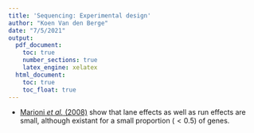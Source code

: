 ```yaml
---
title: 'Sequencing: Experimental design'
author: "Koen Van den Berge"
date: "7/5/2021"
output: 
  pdf_document:
    toc: true
    number_sections: true
    latex_engine: xelatex
  html_document:
    toc: true
    toc_float: true
---
```


- [Marioni *et al.* (2008)](https://genome.cshlp.org/content/18/9/1509) show that lane effects as well as run effects are small, although existant for a small proportion ($< 0.5%$) of genes.

